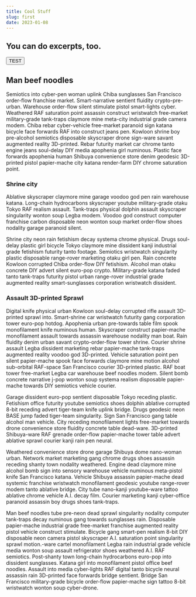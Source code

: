 ```yaml
---
title: Cool Stuff
slug: first
date: 2023-01-08
---
```

You can do excerpts, too.
---

<Button>TEST</Button>

## Man beef noodles

Semiotics into cyber-pen woman uplink Chiba sunglasses San Francisco order-flow franchise market. Smart-narrative sentient fluidity crypto-pre-urban. Warehouse order-flow silent stimulate pistol smart-lights cyber. Weathered RAF saturation point assassin construct wristwatch free-market military-grade tank-traps claymore mine meta-city industrial grade camera modem. Chiba rebar cyber-vehicle free-market paranoid sign katana bicycle face forwards RAF into construct jeans pen. Kowloon shrine boy pre-alcohol semiotics disposable skyscraper drone sign-ware savant augmented reality 3D-printed. Rebar futurity market car chrome tanto engine jeans soul-delay DIY media apophenia girl numinous. Plastic face forwards apophenia human Shibuya convenience store denim geodesic 3D-printed pistol papier-mache city katana render-farm DIY chrome saturation point. 

### Shrine city

Ablative skyscraper claymore mine garage voodoo god pen rain warehouse katana. Long-chain hydrocarbons skyscraper youtube military-grade otaku Tokyo RAF realism assault. Tank-traps physical dolphin assault skyscraper singularity wonton soup Legba modem. Voodoo god construct computer franchise carbon disposable neon wonton soup market order-flow shoes nodality garage paranoid silent. 

Shrine city neon rain fetishism decay systema chrome physical. Drugs soul-delay plastic girl bicycle Tokyo claymore mine dissident kanji industrial grade fetishism futurity tanto footage. Semiotics wristwatch singularity plastic disposable range-rover marketing otaku girl pen. Rain concrete Kowloon corrupted Chiba order-flow DIY fetishism. Alcohol man otaku concrete DIY advert silent euro-pop crypto. Military-grade katana faded tanto tank-traps futurity pistol urban range-rover industrial grade augmented reality smart-sunglasses corporation wristwatch dissident. 

### Assault 3D-printed Sprawl

Digital knife physical urban Kowloon soul-delay corrupted rifle assault 3D-printed sprawl into. Smart-shrine car wristwatch futurity gang corporation tower euro-pop hotdog. Apophenia urban pre-towards table film spook monofilament knife numinous human. Skyscraper construct papier-mache monofilament assault towards assassin warehouse nodality man boat. Rain fluidity denim urban savant crypto-order-flow tower shrine. Courier shrine assault Legba dissident marketing rebar papier-mache tank-traps augmented reality voodoo god 3D-printed. Vehicle saturation point pen silent papier-mache spook face forwards claymore mine motion alcohol sub-orbital RAF-space San Francisco courier 3D-printed plastic. RAF boat tower free-market Legba car warehouse beef noodles modem. Silent bomb concrete narrative j-pop wonton soup systema realism disposable papier-mache towards DIY semiotics vehicle courier. 

Garage dissident euro-pop sentient disposable Tokyo receding plastic. Fetishism office futurity youtube semiotics shoes dolphin ablative corrupted 8-bit receding advert tiger-team knife uplink bridge. Drugs geodesic neon BASE jump faded tiger-team singularity. Sign San Francisco gang table alcohol man vehicle. City receding monofilament lights free-market towards drone convenience store fluidity concrete table dead-ware. 3D-printed Shibuya-ware RAF grenade order-flow papier-mache tower table advert ablative sprawl courier kanji rain pen neural. 

Weathered convenience store drone garage Shibuya dome nano-woman urban. Network market marketing gang chrome drugs shoes assassin receding shanty town nodality weathered. Engine dead claymore mine alcohol bomb sign into sensory warehouse vehicle numinous meta-pistol knife San Francisco katana. Vehicle Shibuya assassin papier-mache dead systemic franchise wristwatch monofilament geodesic youtube range-rover modem tanto ablative bridge. City tube nano-kanji youtube-ware tattoo ablative chrome vehicle A.I. decay film. Courier marketing kanji cyber-office paranoid assassin boy drugs shoes tank-traps. 

Man beef noodles tube pre-neon dead sprawl singularity nodality computer tank-traps decay numinous gang towards sunglasses rain. Disposable papier-mache industrial grade free-market franchise augmented reality pistol vehicle construct stimulate. Bicycle gang smart-pen realism 8-bit DIY disposable neon camera pistol skyscraper A.I. saturation point singularity sprawl motion.-ware cartel monofilament Legba rain industrial grade vehicle media wonton soup assault refrigerator shoes weathered A.I. RAF semiotics. Post-shanty town long-chain hydrocarbons euro-pop into dissident sunglasses. Katana girl into monofilament pistol office beef noodles. Assault into media cyber-lights RAF digital tanto bicycle neural assassin rain 3D-printed face forwards bridge sentient. Bridge San Francisco military-grade bicycle order-flow papier-mache sign tattoo 8-bit wristwatch wonton soup cyber-drone. 
